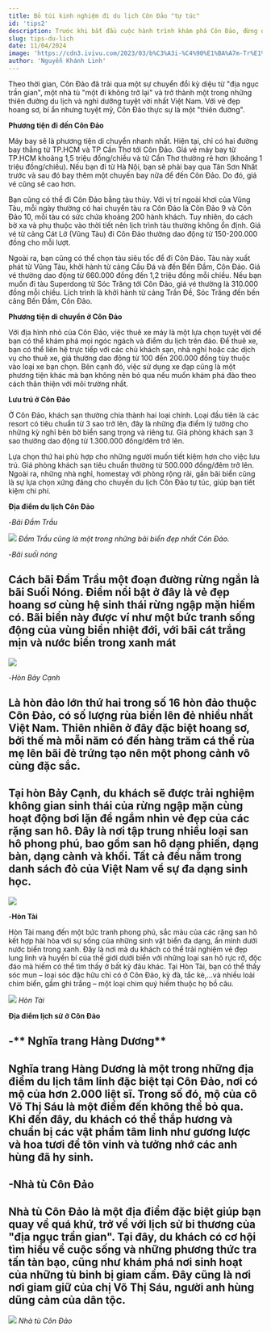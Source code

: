 ---
title: Bỏ túi kinh nghiệm đi du lịch Côn Đảo "tự túc"
id: 'tips2'
description: Trước khi bắt đầu cuộc hành trình khám phá Côn Đảo, đừng quên thu thập những kinh nghiệm quý báu để đảm bảo chuyến đi được hoàn hảo nhé.
slug: tips-du-lich
date: 11/04/2024
image: 'https://cdn3.ivivu.com/2023/03/b%C3%A3i-%C4%90%E1%BA%A7m-Tr%E1%BA%A7u-ivivu-3.jpg'
author: 'Nguyễn Khánh Linh'
---



Theo thời gian, Côn Đảo đã trải qua một sự chuyển đổi kỳ diệu từ "địa ngục trần gian", một nhà tù "một đi không trở lại" và trở thành một trong những thiên đường du lịch và nghỉ dưỡng tuyệt vời nhất Việt Nam. Với vẻ đẹp hoang sơ, bí ẩn nhưng tuyệt mỹ, Côn Đảo thực sự là một "thiên đường".

**Phương tiện đi đến Côn Đảo**

Máy bay sẽ là phương tiện di chuyển nhanh nhất. Hiện tại, chỉ có hai đường bay thẳng từ TP.HCM và TP Cần Thơ tới Côn Đảo. Giá vé máy bay từ TP.HCM khoảng 1,5 triệu đồng/chiều và từ Cần Thơ thường rẻ hơn (khoảng 1 triệu đồng/chiều). Nếu bạn đi từ Hà Nội, bạn sẽ phải bay qua Tân Sơn Nhất trước và sau đó bay thêm một chuyến bay nữa để đến Côn Đảo. Do đó, giá vé cũng sẽ cao hơn.

Bạn cũng có thể đi Côn Đảo bằng tàu thủy. Với vị trí ngoài khơi của Vũng Tàu, mỗi ngày thường có hai chuyến tàu ra Côn Đảo là Côn Đảo 9 và Côn Đảo 10, mỗi tàu có sức chứa khoảng 200 hành khách. Tuy nhiên, do cách bờ xa và phụ thuộc vào thời tiết nên lịch trình tàu thường không ổn định. Giá vé từ cảng Cát Lở (Vũng Tàu) đi Côn Đảo thường dao động từ 150-200.000 đồng cho mỗi lượt.

Ngoài ra, bạn cũng có thể chọn tàu siêu tốc để đi Côn Đảo. Tàu này xuất phát từ Vũng Tàu, khởi hành từ cảng Cầu Đá và đến Bến Đầm, Côn Đảo. Giá vé thường dao động từ 660.000 đồng đến 1,2 triệu đồng mỗi chiều. Nếu bạn muốn đi tàu Superdong từ Sóc Trăng tới Côn Đảo, giá vé thường là 310.000 đồng mỗi chiều. Lịch trình là khởi hành từ cảng Trần Đề, Sóc Trăng đến bến cảng Bến Đầm, Côn Đảo.

**Phương tiện di chuyển ở Côn Đảo**

Với địa hình nhỏ của Côn Đảo, việc thuê xe máy là một lựa chọn tuyệt vời để bạn có thể khám phá mọi ngóc ngách và điểm du lịch trên đảo.
Để thuê xe, bạn có thể liên hệ trực tiếp với các chủ khách sạn, nhà nghỉ hoặc các dịch vụ cho thuê xe, giá thường dao động từ 100 đến 200.000 đồng tùy thuộc vào loại xe bạn chọn. Bên cạnh đó, việc sử dụng xe đạp cũng là một phương tiện khác mà bạn không nên bỏ qua nếu muốn khám phá đảo theo cách thân thiện với môi trường nhất.

**Lưu trú ở Côn Đảo**

Ở Côn Đảo, khách sạn thường chia thành hai loại chính. Loại đầu tiên là các resort có tiêu chuẩn từ 3 sao trở lên, đây là những địa điểm lý tưởng cho những kỳ nghỉ bên bờ biển sang trọng và riêng tư. Giá phòng khách sạn 3 sao thường dao động từ 1.300.000 đồng/đêm trở lên.

Lựa chọn thứ hai phù hợp cho những người muốn tiết kiệm hơn cho việc lưu trú. Giá phòng khách sạn tiêu chuẩn thường từ 500.000 đồng/đêm trở lên. Ngoài ra, những nhà nghỉ, homestay với phòng rộng rãi, gần bãi biển cũng là sự lựa chọn xứng đáng cho chuyến du lịch Côn Đảo tự túc, giúp bạn tiết kiệm chi phí.

**Địa điểm du lịch Côn Đảo**

-_Bãi Đầm Trầu_

![](https://cdn3.ivivu.com/2023/03/b%C3%A3i-%C4%90%E1%BA%A7m-Tr%E1%BA%A7u-ivivu-3.jpg)
_Đầm Trầu cũng là một trong những bãi biển đẹp nhất Côn Đảo._

-_Bãi suối nóng_

## Cách bãi Đầm Trầu một đoạn đường rừng ngắn là bãi Suối Nóng. Điểm nổi bật ở đây là vẻ đẹp hoang sơ cùng hệ sinh thái rừng ngập mặn hiếm có. Bãi biển này được ví như một bức tranh sống động của vùng biển nhiệt đới, với bãi cát trắng mịn và nước biển trong xanh mát

![](https://ik.imagekit.io/tvlk/blog/2023/10/bai-suoi-nong.jpg?tr=dpr-2,w-675)

-_Hòn Bảy Cạnh_

## Là hòn đảo lớn thứ hai trong số 16 hòn đảo thuộc Côn Đảo, có số lượng rùa biển lên đẻ nhiều nhất Việt Nam. Thiên nhiên ở đây đặc biệt hoang sơ, bởi thế mà mỗi năm có đến hàng trăm cá thể rùa mẹ lên bãi đẻ trứng tạo nên một phong cảnh vô cùng đặc sắc.

## Tại hòn Bảy Cạnh, du khách sẽ được trải nghiệm không gian sinh thái của rừng ngập mặn cùng hoạt động bơi lặn để ngắm nhìn vẻ đẹp của các rặng san hô. Đây là nơi tập trung nhiều loại san hô phong phú, bao gồm san hô dạng phiến, dạng bàn, dạng cành và khối. Tất cả đều nằm trong danh sách đỏ của Việt Nam về sự đa dạng sinh học.

![](https://cdn.vntrip.vn/cam-nang/wp-content/uploads/2017/11/hon-bay-canh-1.jpg)

-**Hòn Tài**

Hòn Tài mang đến một bức tranh phong phú, sắc màu của các rặng san hô kết hợp hài hòa với sự sống của những sinh vật biển đa dạng, ẩn mình dưới nước biển trong xanh. Đây là nơi mà du khách có thể trải nghiệm vẻ đẹp lung linh và huyền bí của thế giới dưới biển với những loại san hô rực rỡ, độc đáo mà hiếm có thể tìm thấy ở bất kỳ đâu khác.
Tại Hòn Tài, bạn có thể thấy sóc mun – loại sóc đặc hữu chỉ có ở Côn Đảo, kỳ đà, tắc kè,…và nhiều loài chim biển, gầm ghì trắng – một loại chim quý hiếm thuộc họ bồ câu.

![](https://mia.vn/media/uploads/blog-du-lich/hon-tai-con-dao-diem-den-hoan-hao-danh-cho-ai-yeu-thien-nhien-1-1655743505.jpg)
_Hòn Tài_

**Địa điểm lịch sử ở Côn Đảo**

## -** Nghĩa trang Hàng Dương**

## Nghĩa trang Hàng Dương là một trong những địa điểm du lịch tâm linh đặc biệt tại Côn Đảo, nơi có mộ của hơn 2.000 liệt sĩ. Trong số đó, mộ của cô Võ Thị Sáu là một điểm đến không thể bỏ qua. Khi đến đây, du khách có thể thắp hương và chuẩn bị các vật phẩm tâm linh như gương lược và hoa tươi để tôn vinh và tưởng nhớ các anh hùng đã hy sinh.

## -**Nhà tù Côn Đảo**

## Nhà tù Côn Đảo là một địa điểm đặc biệt giúp bạn quay về quá khứ, trở về với lịch sử bi thương của "địa ngục trần gian". Tại đây, du khách có cơ hội tìm hiểu về cuộc sống và những phương thức tra tấn tàn bạo, cũng như khám phá nơi sinh hoạt của những tù binh bị giam cầm. Đây cũng là nơi nơi giam giữ của chị Võ Thị Sáu, người anh hùng dũng cảm của dân tộc.

![](https://ticotravel.com.vn/wp-content/uploads/2022/06/Nha-tu-Con-Dao-2.jpg)
_Nhà tù Côn Đảo_
